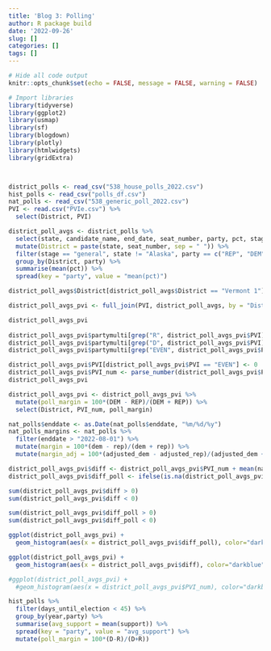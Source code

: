 ```yaml
---
title: 'Blog 3: Polling'
author: R package build
date: '2022-09-26'
slug: []
categories: []
tags: []
---
```

```r
# Hide all code output
knitr::opts_chunk$set(echo = FALSE, message = FALSE, warning = FALSE)

# Import libraries
library(tidyverse)
library(ggplot2)
library(usmap)
library(sf)
library(blogdown)
library(plotly)
library(htmlwidgets)
library(gridExtra)



district_polls <- read_csv("538_house_polls_2022.csv")
hist_polls <- read_csv("polls_df.csv")
nat_polls <- read_csv("538_generic_poll_2022.csv")
PVI <- read.csv("PVIe.csv") %>%
  select(District, PVI)
```

```r
district_poll_avgs <- district_polls %>%
  select(state, candidate_name, end_date, seat_number, party, pct, stage) %>%
  mutate(District = paste(state, seat_number, sep = " ")) %>%
  filter(stage == "general", state != "Alaska", party == c("REP", "DEM")) %>%
  group_by(District, party) %>%
  summarise(mean(pct)) %>%
  spread(key = "party", value = "mean(pct)")

district_poll_avgs$District[district_poll_avgs$District == "Vermont 1"] <- "Vermont at-large"

district_poll_avgs_pvi <- full_join(PVI, district_poll_avgs, by = "District")

district_poll_avgs_pvi
  
district_poll_avgs_pvi$partymulti[grep("R", district_poll_avgs_pvi$PVI)] <- -1
district_poll_avgs_pvi$partymulti[grep("D", district_poll_avgs_pvi$PVI)] <- 1
district_poll_avgs_pvi$partymulti[grep("EVEN", district_poll_avgs_pvi$PVI)] <- 0

district_poll_avgs_pvi$PVI[district_poll_avgs_pvi$PVI == "EVEN"] <- 0
district_poll_avgs_pvi$PVI_num <- parse_number(district_poll_avgs_pvi$PVI)*district_poll_avgs_pvi$partymulti
district_poll_avgs_pvi

district_poll_avgs_pvi <- district_poll_avgs_pvi %>%
  mutate(poll_margin = 100*(DEM - REP)/(DEM + REP)) %>%
  select(District, PVI_num, poll_margin)

nat_polls$enddate <- as.Date(nat_polls$enddate, "%m/%d/%y")
nat_polls_margins <- nat_polls %>%
  filter(enddate > "2022-08-01") %>%
  mutate(margin = 100*(dem - rep)/(dem + rep)) %>%
  mutate(margin_adj = 100*(adjusted_dem - adjusted_rep)/(adjusted_dem + adjusted_rep))

district_poll_avgs_pvi$diff <- district_poll_avgs_pvi$PVI_num + mean(nat_polls_margins$margin)
district_poll_avgs_pvi$diff_poll <- ifelse(is.na(district_poll_avgs_pvi$poll_margin), district_poll_avgs_pvi$diff, (district_poll_avgs_pvi$diff + district_poll_avgs_pvi$poll_margin)/2)

sum(district_poll_avgs_pvi$diff > 0)
sum(district_poll_avgs_pvi$diff < 0)

sum(district_poll_avgs_pvi$diff_poll > 0)
sum(district_poll_avgs_pvi$diff_poll < 0)

ggplot(district_poll_avgs_pvi) +
  geom_histogram(aes(x = district_poll_avgs_pvi$diff_poll), color="darkblue", fill="lightblue")

ggplot(district_poll_avgs_pvi) +
  geom_histogram(aes(x = district_poll_avgs_pvi$diff), color="darkblue", fill="lightblue")

#ggplot(district_poll_avgs_pvi) +
  #geom_histogram(aes(x = district_poll_avgs_pvi$PVI_num), color="darkblue", fill="lightblue", xlim(-40,40))
```
```r
hist_polls %>%
  filter(days_until_election < 45) %>% 
  group_by(year,party) %>% 
  summarise(avg_support = mean(support)) %>%
  spread(key = "party", value = "avg_support") %>%
  mutate(poll_margin = 100*(D-R)/(D+R))





```

